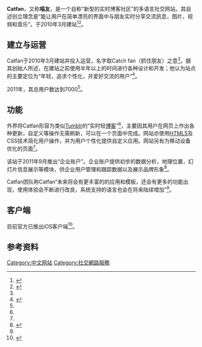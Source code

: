 {{NoteTA|G1=IT|time=2015-06-12T09:10:05+00:00}}
{{Infobox website
|name = Catfan
|logo = Catfan-new-logo-250.png
|logocaption = 首页标志
|url = {{url|https://catfan.me}}
|commercial = 是<ref name="zz" />
|type = [[博客|博客]]、[[社交网站|社交网站]]
|language = [[简体中文|简体中文]]、[[繁体中文|繁体中文]]、[[日文|日文]]、[[英文|英文]]
|registration = 开放注册
|owner =  Catfan团队
|author = Angel Lai（黎言卓）<ref name="a"/>
|launch_date = {{start date and age|2010|3}}
|current_status = 线上
|num_users = 7000+
}}
'''Catfan'''，又称'''喵友'''，是一个自称“新型的实时博客社区”的多语言社交网站。其自述创立理念是“能让用户在简单漂亮的界面中与朋友实时分享交流訊息，图片，视频和音乐”。于2010年3月建站<ref name="Tech">{{cite web|url=http://www.techweb.com.cn/innovation/2011-07-28/1072522.shtml|author=Techweb|accessdate=2015-06-12|date=2011-08-08|title=Catfan喵友：新型实时博客社区|archive-date=2015-06-14|archive-url=https://web.archive.org/web/20150614234026/http://www.techweb.com.cn/innovation/2011-07-28/1072522.shtml|dead-url=no}}</ref><ref name="zz">{{cite web|url=http://www.chinaz.com/news/2011/0518/181015.shtml|author=站长之家|accessdate=2015-06-12|date=2011-05-18|title=Catfan.me：发现你的朋友|archive-date=2015-06-14|archive-url=https://web.archive.org/web/20150614031744/http://www.chinaz.com/news/2011/0518/181015.shtml|dead-url=no}}</ref>。

== 建立与运营 ==
Catfan于2010年3月建站并投入运营，名字取Catch fan（抓住朋友）之意<ref name="zz" />。据其创始人所述，在建站之前使用半年以上的时间进行各种设计和开发；他认为站点的主要定位为“年轻，追求个性化，并爱好交流的用户”<ref name="a">{{Cite web|url = http://36kr.com/p/34052.html|title = 36氪专访实时博客社区喵友（Catfan）创始人黎言卓|accessdate = 2015-06-12|author = 36kr|date = 2015-01-17|publisher = |archive-date = 2015-06-13|archive-url = https://web.archive.org/web/20150613132536/http://36kr.com/p/34052.html|dead-url = no}}</ref>。

2011年，其总用户数达到7000<ref name="Tech" />。

== 功能 ==
外界将Catfan形容为类似[[Tumblr|Tumblr]]的“实时轻[[博客|博客]]”<ref name="Tech" />，主要因其用户在网页上作出各种更新，自定义等操作无需刷新，可以在一个页面中完成。网站亦使用[[HTML5|HTML5]]及CSS技术简化用户操作，并为用户个性化提供自定义应用。网站另有为移动设备优化的页面<ref name="zz" />。

该站于2011年9月推出“企业账户”。企业账户提供初步的数据分析，地理位置，幻灯片信息展示等模块，供企业用户管理和跟踪数据以及展示品牌形象<ref>{{Cite web|url = http://36kr.com/p/47514.html|title = 一个人的战斗：轻博客Catfan推出企业专有账户|accessdate = 2015-06-12|author = 36kr|date = 2011-09-08|publisher = |archive-date = 2015-06-13|archive-url = https://web.archive.org/web/20150613112126/http://36kr.com/p/47514.html|dead-url = no}}</ref>。

Catfan团队称Catfan“未来将会有更丰富的的应用和模板，还会有更多的功能出现，使用体验会不断进行改良，系统支持的语言也会在将来陆续增加”<ref name="zz" />。

== 客户端 ==
目前官方已推出iOS客户端<ref>{{Cite web|url = http://itunes.apple.com/en/app/catfan/id959824325?ls=1&mt=8|title = Catfan|accessdate = 2015-06-12|author = Catfan，Apple Inc.|date = 2015-05-20|publisher = |archive-date = 2015-06-16|archive-url = https://web.archive.org/web/20150616015055/https://itunes.apple.com/en/app/catfan/id959824325?ls=1&mt=8|dead-url = no}}</ref>。

==参考资料==
{{reflist}}

{{Online social networking}}
[[Category:中文网站|Category:中文网站]]
[[Category:社交網路服務|Category:社交網路服務]]